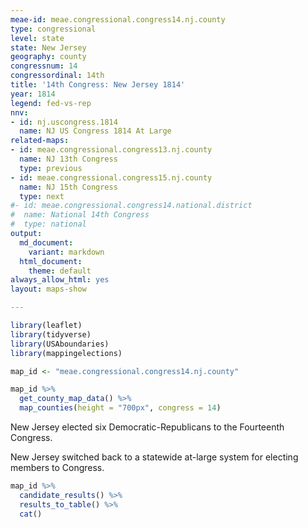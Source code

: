 ```yaml
---
meae-id: meae.congressional.congress14.nj.county
type: congressional
level: state
state: New Jersey
geography: county
congressnum: 14
congressordinal: 14th
title: '14th Congress: New Jersey 1814'
year: 1814
legend: fed-vs-rep
nnv:
- id: nj.uscongress.1814
  name: NJ US Congress 1814 At Large
related-maps:
- id: meae.congressional.congress13.nj.county
  name: NJ 13th Congress
  type: previous
- id: meae.congressional.congress15.nj.county
  name: NJ 15th Congress
  type: next
#- id: meae.congressional.congress14.national.district
#  name: National 14th Congress
#  type: national
output:
  md_document:
    variant: markdown
  html_document:
    theme: default
always_allow_html: yes
layout: maps-show

---
```


```r
library(leaflet)
library(tidyverse)
library(USAboundaries)
library(mappingelections)

map_id <- "meae.congressional.congress14.nj.county"
```

<div class="map">

```r
map_id %>%
  get_county_map_data() %>%
  map_counties(height = "700px", congress = 14)
```

</div>

New Jersey elected six Democratic-Republicans to the Fourteenth Congress.

New Jersey switched back to a statewide at-large system for electing members to Congress. 

<div class="results-table">

```r
map_id %>%
  candidate_results() %>%
  results_to_table() %>%
  cat()
```

</div>
